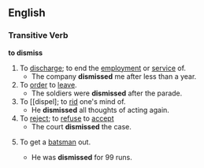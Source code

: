 ==English==
===Transitive Verb===
'''to dismiss'''
#To [[discharge]]; to end the [[employment]] or [[service]] of.
#* The company '''dismissed''' me after less than a year.
#To [[order]] to [[leave]].
#* The soldiers were '''dismissed''' after the parade.
#To [[dispel]; to [[rid]] one's mind of.
#* He '''dismissed''' all thoughts of acting again.
#To [[reject]]; to [[refuse]] to [[accept]]
#* The court '''dismissed''' the case.
#{{cricket}} To get a [[batsman]] out.
#* He was '''dismissed''' for 99 runs.